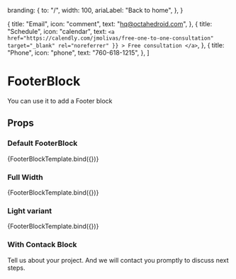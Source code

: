 
  branding: {
    to: "/",
    width: 100,
    ariaLabel: "Back to home",
  },
}

  {
    title: "Email",
    icon: "comment",
    text: "hq@octahedroid.com",
  },
  {
    title: "Schedule",
    icon: "calendar",
    text: `<a
              href="https://calendly.com/jmolivas/free-one-to-one-consultation"
              target="_blank"
              rel="noreferrer"
              }}
            >
              Free consultation
            </a>`,
  },
  {
    title: "Phone",
    icon: "phone",
    text: "760-618-1215",
  },
]

<Meta title='blocks/FooterBlock' component={FooterBlock} />

# FooterBlock

You can use it to add a Footer block

## Props

<ArgsTable of={FooterBlock} />


### Default FooterBlock

<Canvas>
  <Story
    name='Default'
    args={{
      ...footerInfo,
    }}
  >
    {FooterBlockTemplate.bind({})}
  </Story>
</Canvas>

### Full Width

<Canvas>
  <Story
    name='Full Width'
    args={{
      ...footerInfo,
      isFull: true,
    }}
  >
    {FooterBlockTemplate.bind({})}
  </Story>
</Canvas>

### Light variant

<Canvas>
  <Story
    name='Light variant'
    args={{
      ...footerInfo,
      variant: "light",
    }}
  >
    {FooterBlockTemplate.bind({})}
  </Story>
</Canvas>

### With Contack Block

<Canvas>
  <Story
    name='With Contact Block'
    args={{
      ...footerInfo,
      variant: "light",
    }}
  >
    <FooterBlock isFull variant='light' align='left' branding={footerInfo.branding}>
      <Contact>
        <Contact.Header>
          Tell us about your project. And we will contact you promptly to discuss
          next steps.
        </Contact.Header>
        <Contact.Grid contactInfo={contactInfo} />
      </Contact>
    </FooterBlock>
  </Story>
</Canvas>
